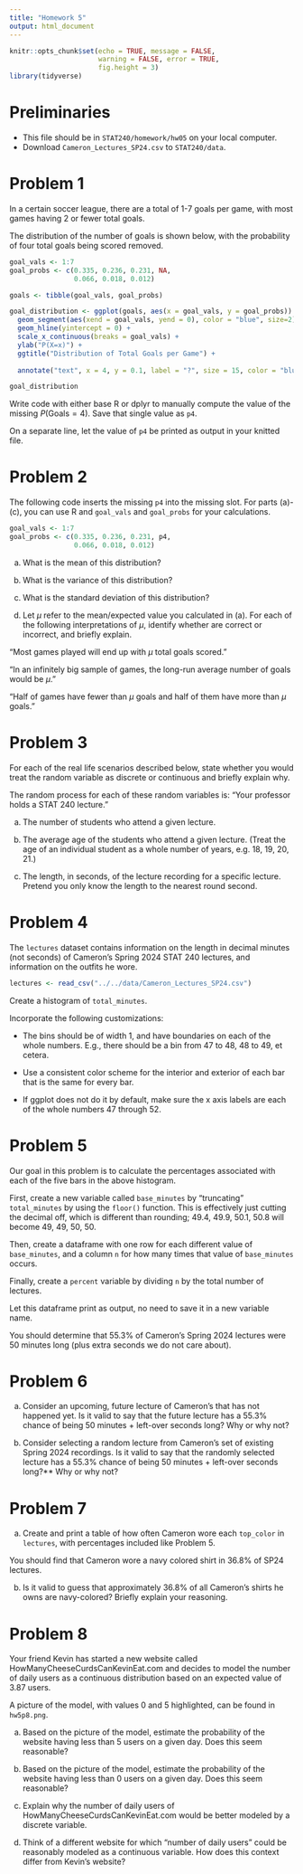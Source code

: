 ```yaml
---
title: "Homework 5"
output: html_document
---
```


```r
knitr::opts_chunk$set(echo = TRUE, message = FALSE,
                      warning = FALSE, error = TRUE,
                      fig.height = 3)
library(tidyverse)
```

# Preliminaries

- This file should be in `STAT240/homework/hw05` on your local computer.
- Download `Cameron_Lectures_SP24.csv` to `STAT240/data`.


# Problem 1

In a certain soccer league, there are a total of 1-7 goals per game, with most games having 2 or fewer total goals.

The distribution of the number of goals is shown below, with the probability of four total goals being scored removed.

```r
goal_vals <- 1:7
goal_probs <- c(0.335, 0.236, 0.231, NA, 
                0.066, 0.018, 0.012)

goals <- tibble(goal_vals, goal_probs)

goal_distribution <- ggplot(goals, aes(x = goal_vals, y = goal_probs)) +
  geom_segment(aes(xend = goal_vals, yend = 0), color = "blue", size=2) +
  geom_hline(yintercept = 0) +
  scale_x_continuous(breaks = goal_vals) +
  ylab("P(X=x)") +
  ggtitle("Distribution of Total Goals per Game") +
  
  annotate("text", x = 4, y = 0.1, label = "?", size = 15, color = "blue")

goal_distribution
```

Write code with either base R or dplyr to manually compute the value of the missing $P(\text{Goals} = 4)$. Save that single value as `p4`.

On a separate line, let the value of `p4` be printed as output in your knitted file.


# Problem 2

The following code inserts the missing `p4` into the missing slot.  For parts (a)-(c), you can use R and `goal_vals` and `goal_probs` for your calculations.

```r
goal_vals <- 1:7
goal_probs <- c(0.335, 0.236, 0.231, p4, 
                0.066, 0.018, 0.012)
```

(a) What is the mean of this distribution?

(b) What is the variance of this distribution?

(c) What is the standard deviation of this distribution?

(d) Let $\mu$ refer to the mean/expected value you calculated in (a). For each of the following interpretations of $\mu$, identify whether are correct or incorrect, and briefly explain.

"Most games played will end up with $\mu$ total goals scored."

"In an infinitely big sample of games, the long-run average number of goals would be $\mu$."

"Half of games have fewer than $\mu$ goals and half of them have more than $\mu$ goals."


# Problem 3

For each of the real life scenarios described below, state whether you would treat the random variable as discrete or continuous and briefly explain why.

The random process for each of these random variables is: "Your professor holds a STAT 240 lecture."

(a) The number of students who attend a given lecture.

(b) The average age of the students who attend a given lecture. (Treat the age of an individual student as a whole number of years, e.g. 18, 19, 20, 21.)

(c) The length, in seconds, of the lecture recording for a specific lecture. Pretend you only know the length to the nearest round second.


# Problem 4

The `lectures` dataset contains information on the length in decimal minutes (not seconds) of Cameron's Spring 2024 STAT 240 lectures, and information on the outfits he wore.

```r
lectures <- read_csv("../../data/Cameron_Lectures_SP24.csv")
```

Create a histogram of `total_minutes`.

Incorporate the following customizations:

- The bins should be of width 1, and have boundaries on each of the whole numbers. E.g., there should be a bin from 47 to 48, 48 to 49, et cetera.

- Use a consistent color scheme for the interior and exterior of each bar that is the same for every bar.

- If ggplot does not do it by default, make sure the x axis labels are each of the whole numbers 47 through 52.


# Problem 5

Our goal in this problem is to calculate the percentages associated with each of the five bars in the above histogram.

First, create a new variable called `base_minutes` by "truncating" `total_minutes` by using the `floor()` function.  This is effectively just cutting the decimal off, which is different than rounding; 49.4, 49.9, 50.1, 50.8 will become 49, 49, 50, 50.

Then, create a dataframe with one row for each different value of `base_minutes`, and a column `n` for how many times that value of `base_minutes` occurs. 

Finally, create a `percent` variable by dividing `n` by the total number of lectures.

Let this dataframe print as output, no need to save it in a new variable name.

You should determine that 55.3% of Cameron's Spring 2024 lectures were 50 minutes long (plus extra seconds we do not care about).


# Problem 6

(a) Consider an upcoming, future lecture of Cameron's that has not happened yet.  Is it valid to say that the future lecture has a 55.3% chance of being 50 minutes + left-over seconds long? Why or why not?

(b) Consider selecting a random lecture from Cameron's set of existing Spring 2024 recordings.  Is it valid to say that the randomly selected lecture has a 55.3% chance of being 50 minutes + left-over seconds long?** Why or why not?


# Problem 7

(a) Create and print a table of how often Cameron wore each `top_color` in `lectures`, with percentages included like Problem 5.

You should find that Cameron wore a navy colored shirt in 36.8% of SP24 lectures.

(b) Is it valid to guess that approximately 36.8% of all Cameron's shirts he owns are navy-colored? Briefly explain your reasoning.


# Problem 8

Your friend Kevin has started a new website called HowManyCheeseCurdsCanKevinEat.com and decides to model the number of daily users as a continuous distribution based on an expected value of 3.87 users.

A picture of the model, with values 0 and 5 highlighted, can be found in `hw5p8.png`.

(a) Based on the picture of the model, estimate the probability of the website having less than 5 users on a given day.  Does this seem reasonable?

(b) Based on the picture of the model, estimate the probability of the website having less than 0 users on a given day.  Does this seem reasonable?

(c) Explain why the number of daily users of HowManyCheeseCurdsCanKevinEat.com would be better modeled by a discrete variable.

(d) Think of a different website for which "number of daily users" could be reasonably modeled as a continuous variable.  How does this context differ from Kevin's website?












